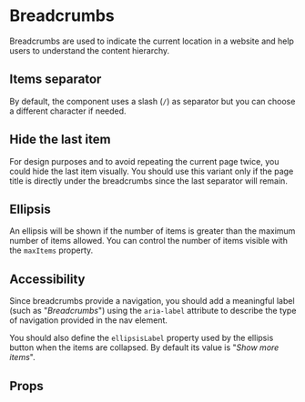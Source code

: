 
<Meta of={BreadcrumbsStories} />

# Breadcrumbs

Breadcrumbs are used to indicate the current location in a website and help users to understand the content hierarchy.

<Primary />

## Items separator

By default, the component uses a slash (`/`) as separator but you can choose a different character if needed.

<Canvas of={BreadcrumbsStories.TextSeparator} />

## Hide the last item

For design purposes and to avoid repeating the current page twice, you could hide the last item visually. You should use this variant only if the page title is directly under the breadcrumbs since the last separator will remain.

<Canvas of={BreadcrumbsStories.LastItemHidden} />

## Ellipsis

An ellipsis will be shown if the number of items is greater than the maximum number of items allowed. You can control the number of items visible with the `maxItems` property.

<Canvas of={BreadcrumbsStories.Ellipsis} />

## Accessibility

Since breadcrumbs provide a navigation, you should add a meaningful label (such as "_Breadcrumbs_") using the `aria-label` attribute to describe the type of navigation provided in the nav element.

You should also define the `ellipsisLabel` property used by the ellipsis button when the items are collapsed. By default its value is "_Show more items_".

## Props

<ArgTypes of={BreadcrumbsStories} />
